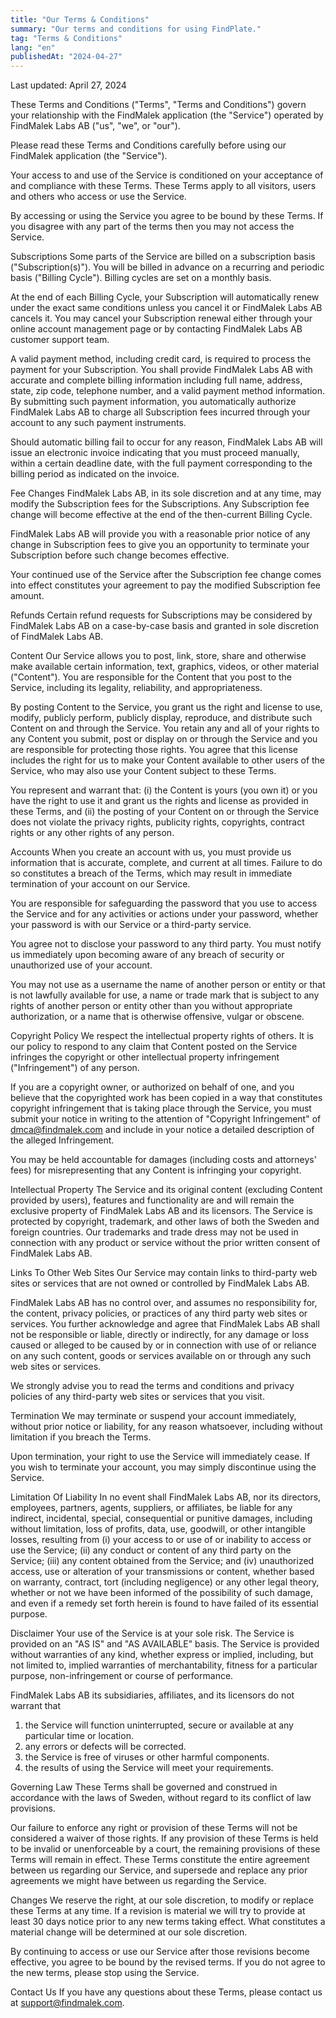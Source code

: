 ```yaml
---
title: "Our Terms & Conditions"
summary: "Our terms and conditions for using FindPlate."
tag: "Terms & Conditions"
lang: "en"
publishedAt: "2024-04-27"
---
```


Last updated: April 27, 2024

These Terms and Conditions ("Terms", "Terms and Conditions") govern your relationship with the FindMalek application (the "Service") operated by FindMalek Labs AB ("us", "we", or "our").

Please read these Terms and Conditions carefully before using our FindMalek application (the "Service").

Your access to and use of the Service is conditioned on your acceptance of and compliance with these Terms. These Terms apply to all visitors, users and others who access or use the Service.

By accessing or using the Service you agree to be bound by these Terms. If you disagree with any part of the terms then you may not access the Service.

Subscriptions
Some parts of the Service are billed on a subscription basis ("Subscription(s)"). You will be billed in advance on a recurring and periodic basis ("Billing Cycle"). Billing cycles are set on a monthly basis.

At the end of each Billing Cycle, your Subscription will automatically renew under the exact same conditions unless you cancel it or FindMalek Labs AB cancels it. You may cancel your Subscription renewal either through your online account management page or by contacting FindMalek Labs AB customer support team.

A valid payment method, including credit card, is required to process the payment for your Subscription. You shall provide FindMalek Labs AB with accurate and complete billing information including full name, address, state, zip code, telephone number, and a valid payment method information. By submitting such payment information, you automatically authorize FindMalek Labs AB to charge all Subscription fees incurred through your account to any such payment instruments.

Should automatic billing fail to occur for any reason, FindMalek Labs AB will issue an electronic invoice indicating that you must proceed manually, within a certain deadline date, with the full payment corresponding to the billing period as indicated on the invoice.

Fee Changes
FindMalek Labs AB, in its sole discretion and at any time, may modify the Subscription fees for the Subscriptions. Any Subscription fee change will become effective at the end of the then-current Billing Cycle.

FindMalek Labs AB will provide you with a reasonable prior notice of any change in Subscription fees to give you an opportunity to terminate your Subscription before such change becomes effective.

Your continued use of the Service after the Subscription fee change comes into effect constitutes your agreement to pay the modified Subscription fee amount.

Refunds
Certain refund requests for Subscriptions may be considered by FindMalek Labs AB on a case-by-case basis and granted in sole discretion of FindMalek Labs AB.

Content
Our Service allows you to post, link, store, share and otherwise make available certain information, text, graphics, videos, or other material ("Content"). You are responsible for the Content that you post to the Service, including its legality, reliability, and appropriateness.

By posting Content to the Service, you grant us the right and license to use, modify, publicly perform, publicly display, reproduce, and distribute such Content on and through the Service. You retain any and all of your rights to any Content you submit, post or display on or through the Service and you are responsible for protecting those rights. You agree that this license includes the right for us to make your Content available to other users of the Service, who may also use your Content subject to these Terms.

You represent and warrant that: (i) the Content is yours (you own it) or you have the right to use it and grant us the rights and license as provided in these Terms, and (ii) the posting of your Content on or through the Service does not violate the privacy rights, publicity rights, copyrights, contract rights or any other rights of any person.

Accounts
When you create an account with us, you must provide us information that is accurate, complete, and current at all times. Failure to do so constitutes a breach of the Terms, which may result in immediate termination of your account on our Service.

You are responsible for safeguarding the password that you use to access the Service and for any activities or actions under your password, whether your password is with our Service or a third-party service.

You agree not to disclose your password to any third party. You must notify us immediately upon becoming aware of any breach of security or unauthorized use of your account.

You may not use as a username the name of another person or entity or that is not lawfully available for use, a name or trade mark that is subject to any rights of another person or entity other than you without appropriate authorization, or a name that is otherwise offensive, vulgar or obscene.

Copyright Policy
We respect the intellectual property rights of others. It is our policy to respond to any claim that Content posted on the Service infringes the copyright or other intellectual property infringement ("Infringement") of any person.

If you are a copyright owner, or authorized on behalf of one, and you believe that the copyrighted work has been copied in a way that constitutes copyright infringement that is taking place through the Service, you must submit your notice in writing to the attention of "Copyright Infringement" of [dmca@findmalek.com](mailto:dmca@findmalek.com) and include in your notice a detailed description of the alleged Infringement.

You may be held accountable for damages (including costs and attorneys' fees) for misrepresenting that any Content is infringing your copyright.

Intellectual Property
The Service and its original content (excluding Content provided by users), features and functionality are and will remain the exclusive property of FindMalek Labs AB and its licensors. The Service is protected by copyright, trademark, and other laws of both the Sweden and foreign countries. Our trademarks and trade dress may not be used in connection with any product or service without the prior written consent of FindMalek Labs AB.

Links To Other Web Sites
Our Service may contain links to third-party web sites or services that are not owned or controlled by FindMalek Labs AB.

FindMalek Labs AB has no control over, and assumes no responsibility for, the content, privacy policies, or practices of any third party web sites or services. You further acknowledge and agree that FindMalek Labs AB shall not be responsible or liable, directly or indirectly, for any damage or loss caused or alleged to be caused by or in connection with use of or reliance on any such content, goods or services available on or through any such web sites or services.

We strongly advise you to read the terms and conditions and privacy policies of any third-party web sites or services that you visit.

Termination
We may terminate or suspend your account immediately, without prior notice or liability, for any reason whatsoever, including without limitation if you breach the Terms.

Upon termination, your right to use the Service will immediately cease. If you wish to terminate your account, you may simply discontinue using the Service.

Limitation Of Liability
In no event shall FindMalek Labs AB, nor its directors, employees, partners, agents, suppliers, or affiliates, be liable for any indirect, incidental, special, consequential or punitive damages, including without limitation, loss of profits, data, use, goodwill, or other intangible losses, resulting from (i) your access to or use of or inability to access or use the Service; (ii) any conduct or content of any third party on the Service; (iii) any content obtained from the Service; and (iv) unauthorized access, use or alteration of your transmissions or content, whether based on warranty, contract, tort (including negligence) or any other legal theory, whether or not we have been informed of the possibility of such damage, and even if a remedy set forth herein is found to have failed of its essential purpose.

Disclaimer
Your use of the Service is at your sole risk. The Service is provided on an "AS IS" and "AS AVAILABLE" basis. The Service is provided without warranties of any kind, whether express or implied, including, but not limited to, implied warranties of merchantability, fitness for a particular purpose, non-infringement or course of performance.

FindMalek Labs AB its subsidiaries, affiliates, and its licensors do not warrant that

1. the Service will function uninterrupted, secure or available at any particular time or location.
2. any errors or defects will be corrected.
3. the Service is free of viruses or other harmful components.
4. the results of using the Service will meet your requirements.

Governing Law
These Terms shall be governed and construed in accordance with the laws of Sweden, without regard to its conflict of law provisions.

Our failure to enforce any right or provision of these Terms will not be considered a waiver of those rights. If any provision of these Terms is held to be invalid or unenforceable by a court, the remaining provisions of these Terms will remain in effect. These Terms constitute the entire agreement between us regarding our Service, and supersede and replace any prior agreements we might have between us regarding the Service.

Changes
We reserve the right, at our sole discretion, to modify or replace these Terms at any time. If a revision is material we will try to provide at least 30 days notice prior to any new terms taking effect. What constitutes a material change will be determined at our sole discretion.

By continuing to access or use our Service after those revisions become effective, you agree to be bound by the revised terms. If you do not agree to the new terms, please stop using the Service.

Contact Us
If you have any questions about these Terms, please contact us at [support@findmalek.com](mailto:support@findmalek.com).

